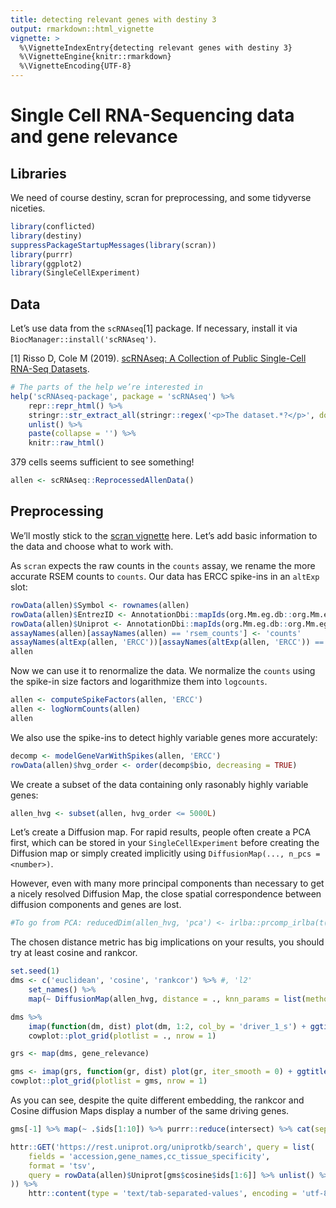 ```yaml
---
title: detecting relevant genes with destiny 3
output: rmarkdown::html_vignette
vignette: >
  %\VignetteIndexEntry{detecting relevant genes with destiny 3}
  %\VignetteEngine{knitr::rmarkdown}
  %\VignetteEncoding{UTF-8}
---
```


Single Cell RNA-Sequencing data and gene relevance
==================================================

Libraries
---------

We need of course destiny, scran for preprocessing, and some tidyverse niceties.

```r
library(conflicted)
library(destiny)
suppressPackageStartupMessages(library(scran))
library(purrr)
library(ggplot2)
library(SingleCellExperiment)
```

Data
----

Let’s use data from the `scRNAseq`[1] package. If necessary, install it via `BiocManager::install('scRNAseq')`.

[1] Risso D, Cole M (2019). [scRNAseq: A Collection of Public Single-Cell RNA-Seq Datasets](https://bioconductor.org/packages/scRNAseq/).

```r
# The parts of the help we’re interested in
help('scRNAseq-package', package = 'scRNAseq') %>%
    repr::repr_html() %>%
    stringr::str_extract_all(stringr::regex('<p>The dataset.*?</p>', dotall = TRUE)) %>%
    unlist() %>%
    paste(collapse = '') %>%
    knitr::raw_html()
```

379 cells seems sufficient to see something!

```r
allen <- scRNAseq::ReprocessedAllenData()
```

Preprocessing
-------------

We’ll mostly stick to the [scran vignette][] here. Let’s add basic information to the data and choose what to work with.

As `scran` expects the raw counts in the `counts` assay, we rename the more accurate RSEM counts to `counts`.
Our data has ERCC spike-ins in an `altExp` slot:

[scran vignette]: https://bioconductor.org/packages/devel/bioc/vignettes/scran/inst/doc/scran.html

```r
rowData(allen)$Symbol <- rownames(allen)
rowData(allen)$EntrezID <- AnnotationDbi::mapIds(org.Mm.eg.db::org.Mm.eg.db, rownames(allen), 'ENTREZID', 'ALIAS')
rowData(allen)$Uniprot <- AnnotationDbi::mapIds(org.Mm.eg.db::org.Mm.eg.db, rownames(allen), 'UNIPROT', 'ALIAS', multiVals = 'list')
assayNames(allen)[assayNames(allen) == 'rsem_counts'] <- 'counts'
assayNames(altExp(allen, 'ERCC'))[assayNames(altExp(allen, 'ERCC')) == 'rsem_counts'] <- 'counts'
allen
```

Now we can use it to renormalize the data. We normalize the `counts` using the spike-in size factors and logarithmize them into `logcounts`.

```r
allen <- computeSpikeFactors(allen, 'ERCC')
allen <- logNormCounts(allen)
allen
```

We also use the spike-ins to detect highly variable genes more accurately:

```r
decomp <- modelGeneVarWithSpikes(allen, 'ERCC')
rowData(allen)$hvg_order <- order(decomp$bio, decreasing = TRUE)
```

We create a subset of the data containing only rasonably highly variable genes:

```r
allen_hvg <- subset(allen, hvg_order <= 5000L)
```

Let’s create a Diffusion map. For rapid results, people often create a PCA first, which can be stored in your `SingleCellExperiment` before creating the Diffusion map or simply created implicitly using `DiffusionMap(..., n_pcs = <number>)`.

However, even with many more principal components than necessary to get a nicely resolved Diffusion Map, the close spatial correspondence between diffusion components and genes are lost.

```r
#To go from PCA: reducedDim(allen_hvg, 'pca') <- irlba::prcomp_irlba(t(assay(allen, 'logcounts')), 50)$x
```

The chosen distance metric has big implications on your results, you should try at least cosine and rankcor.

```r
set.seed(1)
dms <- c('euclidean', 'cosine', 'rankcor') %>% #, 'l2'
    set_names() %>%
    map(~ DiffusionMap(allen_hvg, distance = ., knn_params = list(method = 'covertree')))
```

```r
dms %>%
    imap(function(dm, dist) plot(dm, 1:2, col_by = 'driver_1_s') + ggtitle(dist)) %>%
    cowplot::plot_grid(plotlist = ., nrow = 1)
```

```r
grs <- map(dms, gene_relevance)
```

```r
gms <- imap(grs, function(gr, dist) plot(gr, iter_smooth = 0) + ggtitle(dist))
cowplot::plot_grid(plotlist = gms, nrow = 1)
```

As you can see, despite the quite different embedding, the rankcor and Cosine diffusion Maps display a number of the same driving genes.

```r
gms[-1] %>% map(~ .$ids[1:10]) %>% purrr::reduce(intersect) %>% cat(sep = ' ')
```

```r
httr::GET('https://rest.uniprot.org/uniprotkb/search', query = list(
    fields = 'accession,gene_names,cc_tissue_specificity',
    format = 'tsv',
    query = rowData(allen)$Uniprot[gms$cosine$ids[1:6]] %>% unlist() %>% paste(collapse = ' OR ')
)) %>%
    httr::content(type = 'text/tab-separated-values', encoding = 'utf-8')
```
